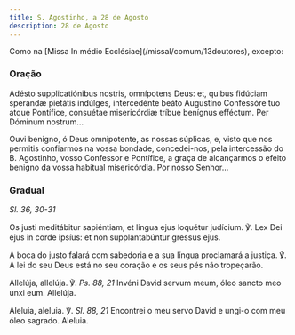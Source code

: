 ```yaml
---
title: S. Agostinho, a 28 de Agosto
description: 28 de Agosto
---
```


<aside>
  Como na [Missa In médio Ecclésiae](/missal/comum/13doutores), excepto:
</aside>

### Oração

<div class="side-by-side not-content">

Adésto supplicatiónibus nostris, omnípotens Deus: et, quibus fidúciam
    sperándæ pietátis indúlges, intercedénte beáto Augustíno Confessóre tuo
    atque Pontífice, consuétae misericórdiæ tríbue benígnus efféctum. Per
    Dóminum nostrum...

Ouvi benigno, ó Deus omnipotente, as nossas súplicas, e, visto que nos
    permitis confiarmos na vossa bondade, concedei-nos, pela intercessão do B.
    Agostinho, vosso Confessor e Pontífice, a graça de alcançarmos o efeito
    benigno da vossa habitual misericórdia. Por nosso Senhor...

</div>

### Gradual

<em>Sl. 36, 30-31</em>

<div class="side-by-side not-content">

Os justi meditábitur sapiéntiam, et lingua ejus loquétur judícium. ℣. Lex
    Dei ejus in corde ipsíus: et non supplantabúntur gressus ejus.

A boca do justo falará com sabedoria e a sua língua proclamará a justiça. ℣.
    A lei do seu Deus está no seu coração e os seus pés não tropeçarão.

Allelúja, allelúja. ℣. <em>Ps. 88, 21</em> Invéni David servum meum, óleo
    sancto meo unxi eum. Allelúja.

Aleluia, aleluia. ℣. <em>Sl. 88, 21</em> Encontrei o meu servo David e
    ungi-o com meu óleo sagrado. Aleluia.

</div>
